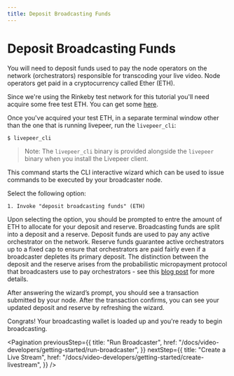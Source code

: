 ```yaml
---
title: Deposit Broadcasting Funds
---
```


# Deposit Broadcasting Funds

You will need to deposit funds used to pay the node operators on the network
(orchestrators) responsible for transcoding your live video. Node operators get
paid in a cryptocurrency called Ether (ETH).

Since we're using the Rinkeby test network for this tutorial you'll need acquire
some free test ETH. You can get some [here](https://faucet.rinkeby.io/).

Once you've acquired your test ETH, in a separate terminal window other than the
one that is running livepeer, run the `livepeer_cli`:

`$ livepeer_cli`

> Note: The `livepeer_cli` binary is provided alongside the `livepeer` binary
> when you install the Livepeer client.

This command starts the CLI interactive wizard which can be used to issue
commands to be executed by your broadcaster node.

Select the following option:

`1. Invoke "deposit broadcasting funds" (ETH)`

Upon selecting the option, you should be prompted to entre the amount of ETH to
allocate for your deposit and reserve. Broadcasting funds are split into a
deposit and a reserve. Deposit funds are used to pay any active orchestrator on
the network. Reserve funds guarantee active orchestrators up to a fixed cap to
ensure that orchestrators are paid fairly even if a broadcaster depletes its
primary deposit. The distinction between the deposit and the reserve arises from
the probabilistic micropayment protocol that broadcasters use to pay
orchestrators - see this
[blog post](https://medium.com/livepeer-blog/streamflow-probabilistic-micropayments-f3a647672462)
for more details.

After answering the wizard’s prompt, you should see a transaction submitted by
your node. After the transaction confirms, you can see your updated deposit and
reserve by refreshing the wizard.

Congrats! Your broadcasting wallet is loaded up and you're ready to begin
broadcasting.

<Pagination
  previousStep={{
    title: "Run Broadcaster",
    href: "/docs/video-developers/getting-started/run-broadcaster",
  }}
  nextStep={{
    title: "Create a Live Stream",
    href: "/docs/video-developers/getting-started/create-livestream",
  }}
/>
